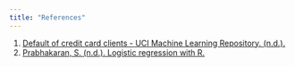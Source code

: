 ```yaml
---
title: "References"
---
```


1.  [Default of credit card clients - UCI Machine Learning Repository. (n.d.).](https://archive.ics.uci.edu/dataset/350/default+of+credit+card+clients)
2.  [Prabhakaran, S. (n.d.). Logistic regression with R.](https://r-statistics.co/Logistic-Regression-With-R.html)
